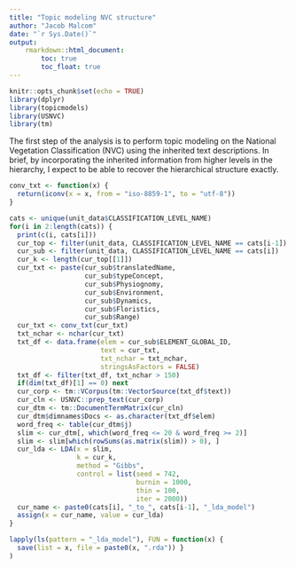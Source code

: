 ```yaml
---
title: "Topic modeling NVC structure"
author: "Jacob Malcom"
date: "`r Sys.Date()`"
output:
    rmarkdown::html_document:
        toc: true
        toc_float: true
---
```


```r
knitr::opts_chunk$set(echo = TRUE)
library(dplyr)
library(topicmodels)
library(USNVC)
library(tm)
```

The first step of the analysis is to perform topic modeling on the National Vegetation Classification (NVC) using the inherited text descriptions. In brief, by incorporating the inherited information from higher levels in the hierarchy, I expect to be able to recover the hierarchical structure exactly.

```r
conv_txt <- function(x) {
  return(iconv(x = x, from = "iso-8859-1", to = "utf-8"))
}

cats <- unique(unit_data$CLASSIFICATION_LEVEL_NAME)
for(i in 2:length(cats)) {
  print(c(i, cats[i]))
  cur_top <- filter(unit_data, CLASSIFICATION_LEVEL_NAME == cats[i-1])
  cur_sub <- filter(unit_data, CLASSIFICATION_LEVEL_NAME == cats[i])
  cur_k <- length(cur_top[[1]])
  cur_txt <- paste(cur_sub$translatedName,
                   cur_sub$typeConcept,
                   cur_sub$Physiognomy,
                   cur_sub$Environment,
                   cur_sub$Dynamics,
                   cur_sub$Floristics,
                   cur_sub$Range)
  cur_txt <- conv_txt(cur_txt)
  txt_nchar <- nchar(cur_txt)
  txt_df <- data.frame(elem = cur_sub$ELEMENT_GLOBAL_ID,
                       text = cur_txt,
                       txt_nchar = txt_nchar,
                       stringsAsFactors = FALSE)
  txt_df <- filter(txt_df, txt_nchar > 150)
  if(dim(txt_df)[1] == 0) next
  cur_corp <- tm::VCorpus(tm::VectorSource(txt_df$text))
  cur_cln <- USNVC::prep_text(cur_corp)
  cur_dtm <- tm::DocumentTermMatrix(cur_cln)
  cur_dtm$dimnames$Docs <- as.character(txt_df$elem)
  word_freq <- table(cur_dtm$j)
  slim <- cur_dtm[, which(word_freq <= 20 & word_freq >= 2)]
  slim <- slim[which(rowSums(as.matrix(slim)) > 0), ]
  cur_lda <- LDA(x = slim,
                 k = cur_k,
                 method = "Gibbs",
                 control = list(seed = 742,
                                burnin = 1000,
                                thin = 100,
                                iter = 2000))
  cur_name <- paste0(cats[i], "_to_", cats[i-1], "_lda_model")
  assign(x = cur_name, value = cur_lda)
}

lapply(ls(pattern = "_lda_model"), FUN = function(x) {
  save(list = x, file = paste0(x, ".rda")) }
)


```
